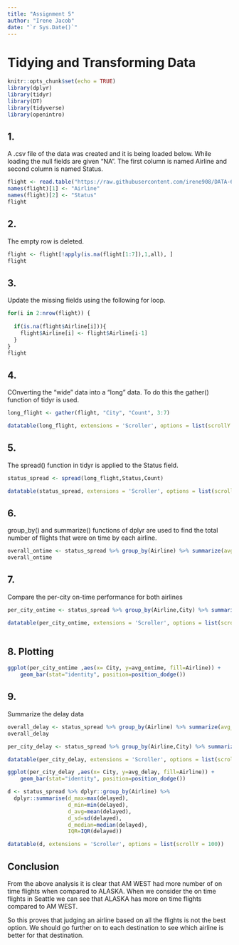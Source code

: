 ---
title: "Assignment 5"
author: "Irene Jacob"
date: "`r Sys.Date()`"
---

# Tidying and Transforming Data

```{r setup, include=FALSE}
knitr::opts_chunk$set(echo = TRUE)
library(dplyr)
library(tidyr)
library(DT)
library(tidyverse)
library(openintro)
```

## 1.

A .csv file of the data was created and it is being loaded below.
While loading the null fields are given "NA".
The first column is named Airline and second column is named Status.

```{r r1}
flight <- read.table("https://raw.githubusercontent.com/irene908/DATA-607/master/Assignment%205_Delays.csv", header=TRUE, sep=",", na.strings = c("", "NA"))
names(flight)[1] <- "Airline"
names(flight)[2] <- "Status"
flight
```

## 2.

The empty row is deleted.

```{r r2}
flight <- flight[!apply(is.na(flight[1:7]),1,all), ]
flight
```

## 3.

Update the missing fields using the following for loop.

```{r r3}
for(i in 2:nrow(flight)) {
  
  if(is.na(flight$Airline[i])){
    flight$Airline[i] <- flight$Airline[i-1]
  }
}
flight
```

## 4.

COnverting the "wide" data into a "long" data. To do this the gather() function of tidyr is used.

```{r r4}
long_flight <- gather(flight, "City", "Count", 3:7)

datatable(long_flight, extensions = 'Scroller', options = list(scrollY = 200, scroller = TRUE ))
```

## 5.

The spread() function in tidyr is applied to the Status field. 

```{r r5}
status_spread <- spread(long_flight,Status,Count)

datatable(status_spread, extensions = 'Scroller', options = list(scrollY = 200, scroller = TRUE ))
```

## 6.

group_by() and summarize() functions of dplyr are used to find the total number of flights that were on time by each airline.

```{r r6, message=FALSE}
overall_ontime <- status_spread %>% group_by(Airline) %>% summarize(avg_ontime = mean(`on time`))
overall_ontime
```

## 7.

Compare the per-city on-time performance for both airlines

```{r r7, message=FALSE}
per_city_ontime <- status_spread %>% group_by(Airline,City) %>% summarize(avg_ontime = mean(`on time`))

datatable(per_city_ontime, extensions = 'Scroller', options = list(scrollY = 200, scroller = TRUE ))
                                                                   
```

## 8. Plotting

``` {r r8}
ggplot(per_city_ontime ,aes(x= City, y=avg_ontime, fill=Airline)) +
    geom_bar(stat="identity", position=position_dodge())
```

## 9. 

Summarize the delay data

```{r, message=FALSE}
overall_delay <- status_spread %>% group_by(Airline) %>% summarize(avg_delay = mean(`delayed`))
overall_delay

per_city_delay <- status_spread %>% group_by(Airline,City) %>% summarize(avg_delay = mean(`delayed`))

datatable(per_city_delay, extensions = 'Scroller', options = list(scrollY = 200, scroller = TRUE ))

ggplot(per_city_delay ,aes(x= City, y=avg_delay, fill=Airline)) +
    geom_bar(stat="identity", position=position_dodge())

d <- status_spread %>% dplyr::group_by(Airline) %>% 
  dplyr::summarise(d_max=max(delayed), 
                   d_min=min(delayed),
                   d_avg=mean(delayed),
                   d_sd=sd(delayed),
                   d_median=median(delayed),
                   IQR=IQR(delayed))

datatable(d, extensions = 'Scroller', options = list(scrollY = 100))
```

## Conclusion

From the above analysis it is clear that AM WEST had more number of on time flights when compared to ALASKA. When we consider the on time flights in Seattle we can see that ALASKA has more on time flights compared to AM WEST.

So this proves that judging an airline based on all the flights is not the best option. We should go further on to each destination to see which airline is better for that destination.